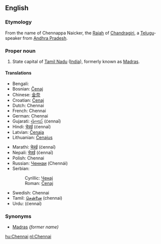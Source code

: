 ==English==
===Etymology===
From the name of Chennappa Naicker, the [[Rajah]] of [[Chandragiri]], a [[Telugu]]-speaker from [[Andhra Pradesh]].

===Proper noun===
{{en-proper noun}}
#State capital of [[Tamil Nadu]] ([[India]]), formerly known as [[Madras]].

====Translations====
{{top}}
*Bengali: {{BNchar|[[চেন্নাই]]}}
*Bosnian: [[Čenaj]] {{m}}
*Chinese: [[金奈]]
*Croatian: [[Čenaj]] {{m}}
*Dutch: Chennai
*French: Chennai
*German: Chennai
*Gujarati: [[ચેન્નઈ]] (ćennaī)
*Hindi: [[चेन्नई]] (ćennaī)
*Latvian: [[Čenaja]]
*Lithuanian: [[Čenajus]]
{{mid}}
*Marathi: [[चेन्नई]] (ćennaī)
*Nepali: [[चेन्नई]] (ćennaī)
*Polish: Chennai
*Russian: [[Ченнаи]] (Chennái)
*Serbian:
*:Cyrillic: [[Ченај]] {{m}}
*:Roman: [[Čenaj#Serbian|Čenaj]] {{m}}
*Swedish: Chennai
*Tamil: [[சென்னை]] (chennai)
*Urdu: {{URchar|[[چنائی]]}} (ćennaī)
{{bottom}}

===Synonyms===
*[[Madras]] ''(former name)''

[[hu:Chennai]]
[[nl:Chennai]]